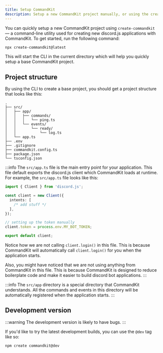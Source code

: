 ```yaml
---
title: Setup CommandKit
description: Setup a new CommandKit project manually, or using the create-commandkit CLI
---
```


You can quickly setup a new CommandKit project using `create-commandkit` — a command-line utility used for creating new discord.js applications with CommandKit. To get started, run the following command:

```sh npm2yarn
npx create-commandkit@latest
```

This will start the CLI in the current directory which will help you quickly setup a base CommandKit project.

## Project structure

By using the CLI to create a base project, you should get a project structure that looks like this:

```
.
├── src/
│   ├── app/
│   │   ├── commands/
│   │   │   └── ping.ts
│   │   └── events/
│   │       └── ready/
│   │           └── log.ts
│   └── app.ts
├── .env
├── .gitignore
├── commandkit.config.ts
├── package.json
└── tsconfig.json
```

:::info
The `src/app.ts` file is the main entry point for your application. This file default exports the discord.js client which CommandKit loads at runtime. For example, the `src/app.ts` file looks like this:

```ts
import { Client } from 'discord.js';

const client = new Client({
  intents: [
    /* add stuff */
  ],
});

// setting up the token manually
client.token = process.env.MY_BOT_TOKEN;

export default client;
```

Notice how we are not calling `client.login()` in this file. This is because CommandKit will automatically call `client.login()` for you when the application starts.

Also, you might have noticed that we are not using anything from CommandKit in this file. This is because CommandKit is designed to reduce boilerplate code and make it easier to build discord bot applications.
:::

:::info
The `src/app` directory is a special directory that CommandKit understands. All the commands and events in this directory will be automatically registered when the application starts.
:::

## Development version

:::warning
The development version is likely to have bugs.
:::

If you'd like to try the latest development builds, you can use the `@dev` tag like so:

```sh npm2yarn
npm create commandkit@dev
```
